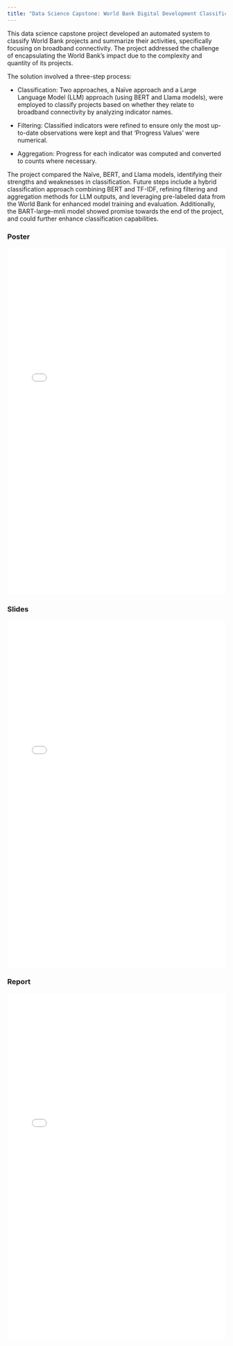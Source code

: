 ```yaml
---
title: "Data Science Capstone: World Bank Digital Development Classification Project"
---
```


This data science capstone project developed an automated system to classify World Bank projects and summarize their activities, specifically focusing on broadband connectivity. The project addressed the challenge of encapsulating the World Bank's impact due to the complexity and quantity of its projects.

The solution involved a three-step process:

-   Classification: Two approaches, a Naïve approach and a Large Language Model (LLM) approach (using BERT and Llama models), were employed to classify projects based on whether they relate to broadband connectivity by analyzing indicator names.

-   Filtering: Classified indicators were refined to ensure only the most up-to-date observations were kept and that 'Progress Values' were numerical.

-   Aggregation: Progress for each indicator was computed and converted to counts where necessary.

The project compared the Naïve, BERT, and Llama models, identifying their strengths and weaknesses in classification. Future steps include a hybrid classification approach combining BERT and TF-IDF, refining filtering and aggregation methods for LLM outputs, and leveraging pre-labeled data from the World Bank for enhanced model training and evaluation. Additionally, the BART-large-mnli model showed promise towards the end of the project, and could further enhance classification capabilities.

### Poster

<iframe src="files/world_bank/world_bank_poster.pdf" width="100%" height="800px" style="border: none;">

<p>Your browser does not support PDFs. <a href="files/world_bank/world_bank_poster.pdf">Download the PDF</a>.</p>

</iframe>

### Slides

<iframe src="files/world_bank/world_bank_slides.pdf" width="100%" height="800px" style="border: none;">

<p>Your browser does not support PDFs. <a href="files/world_bank/world_bank_slides.pdf">Download the PDF</a>.</p>

</iframe>

### Report

<iframe src="files/world_bank/world_bank_report.pdf" width="100%" height="800px" style="border: none;">

<p>Your browser does not support PDFs. <a href="files/world_bank/world_bank_report.pdf">Download the PDF</a>.</p>

</iframe>
